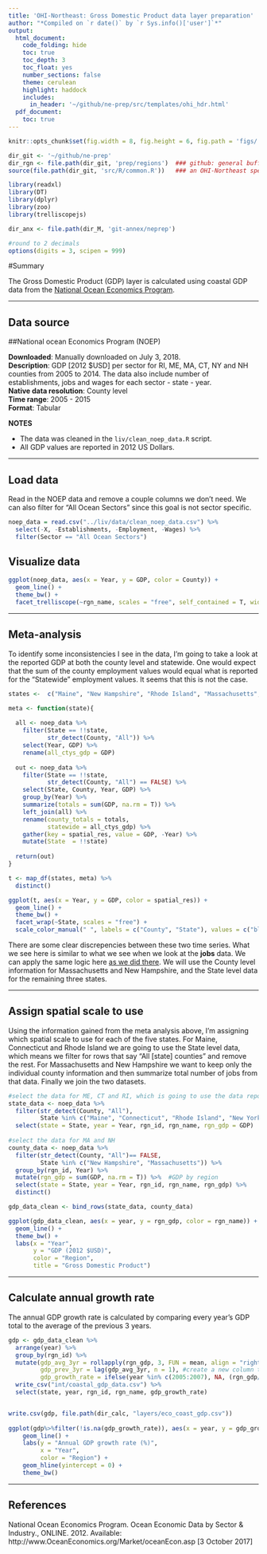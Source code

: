 ```yaml
---
title: 'OHI-Northeast: Gross Domestic Product data layer preparation'
author: "*Compiled on `r date()` by `r Sys.info()['user']`*"
output: 
  html_document:
    code_folding: hide
    toc: true
    toc_depth: 3
    toc_float: yes
    number_sections: false
    theme: cerulean
    highlight: haddock
    includes: 
      in_header: '~/github/ne-prep/src/templates/ohi_hdr.html'
  pdf_document:
    toc: true
---
```



``` r
knitr::opts_chunk$set(fig.width = 8, fig.height = 6, fig.path = 'figs/', message = FALSE, warning = FALSE)

dir_git <- '~/github/ne-prep'
dir_rgn <- file.path(dir_git, 'prep/regions')  ### github: general buffer region shapefiles
source(file.path(dir_git, 'src/R/common.R'))   ### an OHI-Northeast specific version of common.R

library(readxl)
library(DT)
library(dplyr)
library(zoo)
library(trelliscopejs)

dir_anx <- file.path(dir_M, 'git-annex/neprep')

#round to 2 decimals
options(digits = 3, scipen = 999)
```

#Summary

The Gross Domestic Product (GDP) layer is calculated using coastal GDP data from the [National Ocean Economics Program](http://www.oceaneconomics.org/).

***

## Data source

##National ocean Economics Program (NOEP)

**Downloaded**: Manually downloaded on July 3, 2018.  
**Description**:  GDP [2012 $USD] per sector for RI, ME, MA, CT, NY and NH counties from 2005 to 2014. The data also include number of establishments, jobs and wages for each sector - state - year.  
**Native data resolution**: County level   
**Time range**: 2005 - 2015  
**Format**:  Tabular  


**NOTES**

- The data was cleaned in the `liv/clean_noep_data.R` script.  
- All GDP values are reported in 2012 US Dollars.

***

## Load data

Read in the NOEP data and remove a couple columns we don't need. We can also filter for "All Ocean Sectors" since this goal is not sector specific.


```r
noep_data = read.csv("../liv/data/clean_noep_data.csv") %>%
  select(-X, -Establishments, -Employment, -Wages) %>%
  filter(Sector == "All Ocean Sectors")
```

## Visualize data

```r
ggplot(noep_data, aes(x = Year, y = GDP, color = County)) +
  geom_line() +
  theme_bw() +
  facet_trelliscope(~rgn_name, scales = "free", self_contained = T, width = 800)
```

---

## Meta-analysis

To identify some inconsistencies I see in the data, I'm going to take a look at the reported GDP at both the county level and statewide. One would expect that the sum of the county employment values would equal what is reported for the "Statewide" employment values. It seems that this is not the case.

```r

states <-  c("Maine", "New Hampshire", "Rhode Island", "Massachusetts", "Connecticut", "New York")

meta <- function(state){
  
  all <- noep_data %>%
    filter(State == !!state,
           str_detect(County, "All")) %>%
    select(Year, GDP) %>%
    rename(all_ctys_gdp = GDP)
  
  out <- noep_data %>%
    filter(State == !!state,
           str_detect(County, "All") == FALSE) %>%
    select(State, County, Year, GDP) %>%
    group_by(Year) %>%
    summarize(totals = sum(GDP, na.rm = T)) %>%
    left_join(all) %>%
    rename(county_totals = totals,
           statewide = all_ctys_gdp) %>%
    gather(key = spatial_res, value = GDP, -Year) %>%
    mutate(State  = !!state)
  
  return(out)
}

t <- map_df(states, meta) %>%
  distinct()

ggplot(t, aes(x = Year, y = GDP, color = spatial_res)) +
  geom_line() +
  theme_bw() +
  facet_wrap(~State, scales = "free") +
  scale_color_manual(" ", labels = c("County", "State"), values = c("blue", "red")) 
```

There are some clear discrepencies between these two time series. What we see here is similar to what we see when we look at the **jobs** data. We can apply the same logic here [as we did there](https://ohi-northeast.github.io/ne-prep/prep/liv/jobs.html). We will use the County level information for Massachusetts and New Hampshire, and the State level data for the remaining three states.

---

## Assign spatial scale to use

Using the information gained from the meta analysis above, I'm assigning which spatial scale to use for each of the five states. For Maine, Connecticut and Rhode Island we are going to use the State level data, which means we filter for rows that say "All [state] counties" and remove the rest. For Massachusetts and New Hampshire we want to keep only the individual county information and then summarize total number of jobs from that data. Finally we join the two datasets. 

```r

#select the data for ME, CT and RI, which is going to use the data reported for "All x counties"
state_data <- noep_data %>%
  filter(str_detect(County, "All"),
         State %in% c("Maine", "Connecticut", "Rhode Island", "New York")) %>%
  select(state = State, year = Year, rgn_id, rgn_name, rgn_gdp = GDP)
  
#select the data for MA and NH
county_data <- noep_data %>%
  filter(str_detect(County, "All")== FALSE,
         State %in% c("New Hampshire", "Massachusetts")) %>%
  group_by(rgn_id, Year) %>%
  mutate(rgn_gdp = sum(GDP, na.rm = T)) %>%  #GDP by region
  select(state = State, year = Year, rgn_id, rgn_name, rgn_gdp) %>%
  distinct()

gdp_data_clean <- bind_rows(state_data, county_data)

ggplot(gdp_data_clean, aes(x = year, y = rgn_gdp, color = rgn_name)) +
  geom_line() +
  theme_bw() +
  labs(x = "Year",
       y = "GDP (2012 $USD)",
       color = "Region",
       title = "Gross Domestic Product")
```
***

## Calculate annual growth rate

The annual GDP growth rate is calculated by comparing every year's GDP total to the average of the previous 3 years.

```r

gdp <- gdp_data_clean %>%
  arrange(year) %>%
  group_by(rgn_id) %>%
  mutate(gdp_avg_3yr = rollapply(rgn_gdp, 3, FUN = mean, align = "right", na.rm = F, partial = T), #calculate the mean for three years
         gdp_prev_3yr = lag(gdp_avg_3yr, n = 1), #create a new column that aligns the avg wages from previous three years with the year with which we're comparing.
         gdp_growth_rate = ifelse(year %in% c(2005:2007), NA, (rgn_gdp/gdp_prev_3yr)-1)) %>% #assign NA to the first three years in the time series because there is not enough data to calculate this rate. 2007 growth rate *should* be compared to average of 2004-2006.
  write_csv("int/coastal_gdp_data.csv") %>%
  select(state, year, rgn_id, rgn_name, gdp_growth_rate)


write.csv(gdp, file.path(dir_calc, "layers/eco_coast_gdp.csv"))
  
ggplot(gdp%>%filter(!is.na(gdp_growth_rate)), aes(x = year, y = gdp_growth_rate, color = rgn_name)) +
    geom_line() +
    labs(y = "Annual GDP growth rate (%)",
         x = "Year",
         color = "Region") +
    geom_hline(yintercept = 0) +
    theme_bw()

```


***

## References

National Ocean Economics Program. Ocean Economic Data by Sector & Industry., ONLINE. 2012.
Available: http://www.OceanEconomics.org/Market/oceanEcon.asp [3 October 2017]

